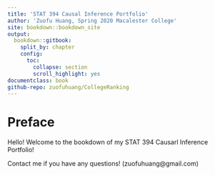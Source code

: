 ```yaml
---
title: 'STAT 394 Causal Inference Portfolio'
author: 'Zuofu Huang, Spring 2020 Macalester College'
site: bookdown::bookdown_site
output: 
  bookdown::gitbook:
    split_by: chapter
    config:
      toc:
        collapse: section
        scroll_highlight: yes
documentclass: book  
github-repo: zuofuhuang/CollegeRanking
---
```

  
# Preface

Hello! Welcome to the bookdown of my STAT 394 Causarl Inference Portfolio! 

Contact me if you have any questions! (zuofuhuang@gmail.com)

